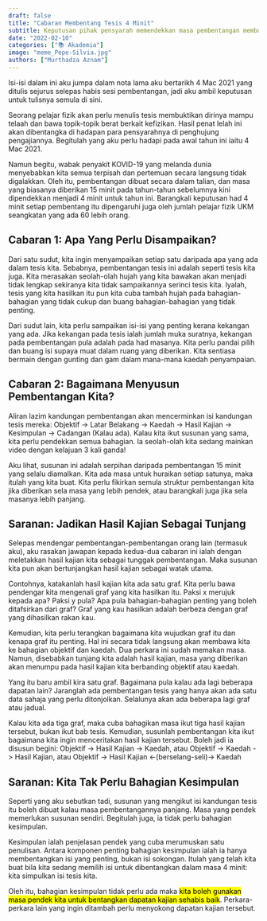 ```yaml
---
draft: false
title: "Cabaran Membentang Tesis 4 Minit"
subtitle: Keputusan pihak pensyarah memendekkan masa pembentangan membuatkan aku terfikir
date: "2022-02-10"
categories: ["📚 Akademia"]
image: "meme_Pepe-Silvia.jpg"
authors: ["Murthadza Aznam"]
---
```


:::{.callout-note}
Isi-isi dalam ini aku jumpa dalam nota lama aku bertarikh 4 Mac 2021 yang ditulis sejurus selepas habis sesi pembentangan, jadi aku ambil keputusan untuk tulisnya semula di sini.

:::

Seorang pelajar fizik akan perlu menulis tesis membuktikan dirinya mampu telaah dan bawa topik-topik berat berkait kefizikan. Hasil penat lelah ini akan dibentangka di hadapan para pensyarahnya di penghujung pengajiannya. Begitulah yang aku perlu hadapi pada awal tahun ini iaitu 4 Mac 2021.

Namun begitu, wabak penyakit KOVID-19 yang melanda dunia menyebabkan kita semua terpisah dan pertemuan secara langsung tidak digalakkan. Oleh itu, pembentangan dibuat secara dalam talian, dan masa yang biasanya diberikan 15 minit pada tahun-tahun sebelumnya kini dipendekkan menjadi 4 minit untuk tahun ini. Barangkali keputusan had 4 minit setiap pembentang itu dipengaruhi juga oleh jumlah pelajar fizik UKM seangkatan yang ada 60 lebih orang.

## Cabaran 1: Apa Yang Perlu Disampaikan?

Dari satu sudut, kita ingin menyampaikan setiap satu daripada apa yang ada dalam tesis kita. Sebabnya, pembentangan tesis ini adalah seperti tesis kita juga. Kita merasakan seolah-olah hujah yang kita bawakan akan menjadi tidak lengkap sekiranya kita tidak sampaikannya serinci tesis kita. Iyalah, tesis yang kita hasilkan itu pun kita cuba tambah hujah pada bahagian-bahagian yang tidak cukup dan buang bahagian-bahagian yang tidak penting.

Dari sudut lain, kita perlu sampaikan isi-isi yang penting kerana kekangan yang ada. Jika kekangan pada tesis ialah jumlah muka suratnya, kekangan pada pembentangan pula adalah pada had masanya. Kita perlu pandai pilih dan buang isi supaya muat dalam ruang yang diberikan. Kita sentiasa bermain dengan gunting dan gam dalam mana-mana kaedah penyampaian.

## Cabaran 2: Bagaimana Menyusun Pembentangan Kita?

Aliran lazim kandungan pembentangan akan mencerminkan isi kandungan tesis mereka: Objektif -> Latar Belakang -> Kaedah -> Hasil Kajian -> Kesimpulan -> Cadangan (Kalau ada). Kalau kita ikut susunan yang sama, kita perlu pendekkan semua bahagian. Ia seolah-olah kita sedang mainkan video dengan kelajuan 3 kali ganda!

Aku lihat, susunan ini adalah serpihan daripada pembentangan 15 minit yang selalu diamalkan. Kita ada masa untuk huraikan setiap satunya, maka itulah yang kita buat. Kita perlu fikirkan semula struktur pembentangan kita jika diberikan sela masa yang lebih pendek, atau barangkali juga jika sela masanya lebih panjang.

## Saranan: Jadikan Hasil Kajian Sebagai Tunjang

Selepas mendengar pembentangan-pembentangan orang lain (termasuk aku), aku rasakan jawapan kepada kedua-dua cabaran ini ialah dengan meletakkan hasil kajian kita sebagai tunggak pembentangan. Maka susunan kita pun akan bertunjangkan hasil kajian sebagai watak utama.

Contohnya, katakanlah hasil kajian kita ada satu graf. Kita perlu bawa pendengar kita mengenali graf yang kita hasilkan itu. Paksi x merujuk kepada apa? Paksi y pula? Apa pula bahagian-bahagian penting yang boleh ditafsirkan dari graf? Graf yang kau hasilkan adalah berbeza dengan graf yang dihasilkan rakan kau.

Kemudian, kita perlu terangkan bagaimana kita wujudkan graf itu dan kenapa graf itu penting. Hal ini secara tidak langsung akan membawa kita ke bahagian objektif dan kaedah. Dua perkara ini sudah memakan masa. Namun, disebabkan tunjang kita adalah hasil kajian, masa yang diberikan akan menumpu pada hasil kajian kita berbanding objektif atau kaedah.

Yang itu baru ambil kira satu graf. Bagaimana pula kalau ada lagi beberapa dapatan lain? Jaranglah ada pembentangan tesis yang hanya akan ada satu data sahaja yang perlu ditonjolkan. Selalunya akan ada beberapa lagi graf atau jadual.

Kalau kita ada tiga graf, maka cuba bahagikan masa ikut tiga hasil kajian tersebut, bukan ikut bab tesis. Kemudian, susunlah pembentangan kita ikut bagaimana kita ingin menceritakan hasil kajian tersebut. Boleh jadi ia disusun begini: Objektif -> Hasil Kajian -> Kaedah, atau Objektif -> Kaedah -> Hasil Kajian, atau Objektif -> Hasil Kajian \<-(berselang-seli)-\> Kaedah

## Saranan: Kita Tak Perlu Bahagian Kesimpulan

Seperti yang aku sebutkan tadi, susunan yang mengikut isi kandungan tesis itu boleh dibuat kalau masa pembentangannya panjang. Masa yang pendek memerlukan susunan sendiri. Begitulah juga, ia tidak perlu bahagian kesimpulan.

Kesimpulan ialah penjelasan pendek yang cuba merumuskan satu penulisan. Antara komponen penting bahagian kesimpulan ialah ia hanya membentangkan isi yang penting, bukan isi sokongan. Itulah yang telah kita buat bila kita sedang memilih isi untuk dibentangkan dalam masa 4 minit: kita simpulkan isi tesis kita.

Oleh itu, bahagian kesimpulan tidak perlu ada maka <mark>kita boleh gunakan masa pendek kita untuk bentangkan dapatan kajian sehabis baik</mark>. Perkara-perkara lain yang ingin ditambah perlu menyokong dapatan kajian tersebut.
